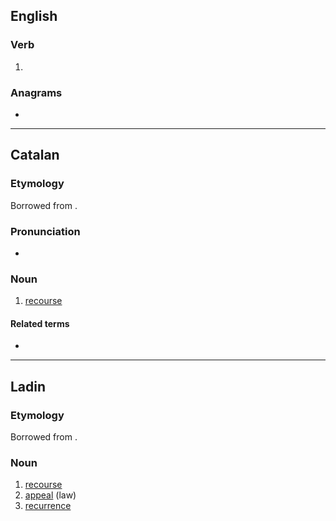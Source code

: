 ==English==

===Verb===
{{head|en|verb form}}

# {{en-third-person singular of|recur}}

===Anagrams===
* {{anagrams|en|a=cerrsu|curers|curser}}

----

==Catalan==

===Etymology===
Borrowed from {{bor|ca|la|recursus}}.

===Pronunciation===
* {{ca-IPA}}

===Noun===
{{ca-noun|m}}

# [[recourse]]

====Related terms====
* {{l|ca|recórrer}}

----

==Ladin==

===Etymology===
Borrowed from {{bor|lld|la|recursus}}.

===Noun===
{{lld-noun|m|recursc}}

# [[recourse]]
# [[appeal]] (law)
# [[recurrence]]